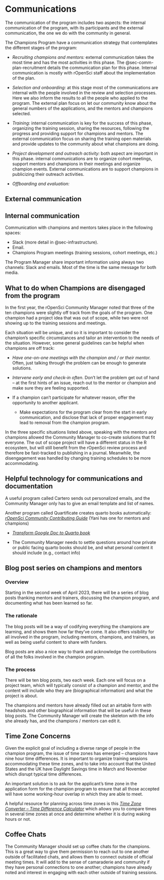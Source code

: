 # Communications

The communication of the program includes two aspects: the internal communication of the program, with its participants and the external communication, the one we do with the community in general. 

The Champions Program have a communication strategy that contemplates the different stages of the program:  

* *Recruiting champions and mentors:* external communication takes the most time and has the most activities in this phase. The @sec-comm-plan-recruitment details the communication plan for this phase. Internal communication is mostly with rOpenSci staff about the implementation of the plan.

* *Selection and onboarding:* at this stage most of the communications are internal with the people involved in the review and selection processes. Here we also inform the results to all the people who applied to the program. The external plan focus on let our community know about the general numbers of the applications, and the mentors and champions selected. 

* *Training:* internal communication is key for the success of this phase, organizing the training session, sharing the resources, following the progress and providing support for champions and mentors. The external communication focus on sharing the training open materials and provide updates to the community about what champions are doing. 

* *Project development and outreach activity:* both aspect are important in this phase. internal communications are to organize cohort meetings, support mentors and champions in their meetings and organize champion events.  External communications are to support champions in publicizing their outreach activities.   

* *Offboarding and evaluation:*



## External communication







## Internal communication

Communication with champions and mentors takes place in the following spaces: 

- Slack (more detail in @sec-infrastructure).
- Email.
- Champions Program meetings (training sessions, cohort meetings, etc.)

The Program Manager share important information using always two channels: Slack and emails. Most of the time is the same message for both media.


## What to do when Champions are disengaged from the program

In the first year, the rOpenSci Community Manager noted that three of
the ten champions were slightly off track from the goals of the program.
One champion had a project idea that was out of scope, while two were
not showing up to the training sessions and meetings.

Each situation will be unique, and so it is important to consider the
champion’s specific circumstances and tailor an intervention to the
needs of the situation. However, some general guidelines can be helpful
when champions are off track:

- *Have one-on-one meetings with the champion and / or their mentor.*
  Often, just talking through the problem can be enough to generate
  solutions.

- *Intervene early and check-in often*. Don’t let the problem get out of
  hand – at the first hints of an issue, reach out to the mentor or
  champion and make sure they are feeling supported.

- If a champion can’t participate for whatever reason, offer the
  opportunity to another applicant.

  - Make expectations for the program clear from the start in early
    communication, and disclose that lack of proper engagement may lead
    to removal from the champion program.

In the three specific situations listed above, speaking with the mentors
and champions allowed the Community Manager to co-create solutions that
fit everyone. The out of scope project will have a different status in
the R ecosystem, but will still benefit from the rOpenSci review process
and therefore be fast-tracked to publishing in a journal. Meanwhile, the
disengagement was handled by changing training schedules to be more
accommodating.


## Helpful technology for communications and documentation

A useful program called Cartero sends out personalized emails, and the
Community Manager only has to give an email template and list of names.

Another program called Quartificate creates quarto books automatically:
[*rOpenSci Community Contributing
Guide*](https://contributing.ropensci.org/) (Yani has one for mentors
and champions)

- [*Transform Google Doc to Quarto
  book*](https://docs.ropensci.org/quartificate/reference/quartificate.html)

- The Community Manager needs to settle questions around how private or
  public facing quarto books should be, and what personal content it
  should include (e.g., contact info)


## Blog post series on champions and mentors

### Overview

Starting in the second week of April 2023, there will be a series of
blog posts thanking mentors and trainers, discussing the champion
program, and documenting what has been learned so far.

### The rationale

The blog posts will be a way of codifying everything the champions are
learning, and shows them how far they’ve come. It also offers visibility
for all involved in the program, including mentors, champions, and
trainers, as well as being useful content to share with funders.

Blog posts are also a nice way to thank and acknowledge the
contributions of all the folks involved in the champion program.

### The process

There will be ten blog posts, two each week. Each one will focus on a
project team, which will typically consist of a champion and mentor, and
the content will include who they are (biographical information) and
what the project is about.

The champions and mentors have already filled out an airtable form with
headshots and other biographical information that will be useful in
these blog posts. The Community Manager will create the skeleton with
the info she already has, and the champions / mentors can edit it.

## Time Zone Concerns

Given the explicit goal of including a diverse range of people in the
champion program, the issue of time zones has emerged – champions have
nine hour time differences. It is important to organize training
sessions accommodating these time zones, and to take into account that
the United States and the UK have Daylight Savings time in March and
November which disrupt typical time differences.

An important solution is to ask for the applicant’s time zone in the
application form for the champion program to ensure that all those
accepted will have some working-hour overlap in which they are able to
meet.

A helpful resource for planning across time zones is this [*Time Zone
Converter – Time Difference
Calculator*](https://www.timeanddate.com/worldclock/converter.html)
which allows you to compare times in several time zones at once and
determine whether it is during waking hours or not.

## Coffee Chats

The Community Manager should set up coffee chats for the champions. This
is a great way to give them permission to reach out to one another
outside of facilitated chats, and allows them to connect outside of
official meeting times. It will add to the sense of camaraderie and
community if they have personal connections to one another; champions
have already noted and interest in engaging with each other outside of
training sessions.
